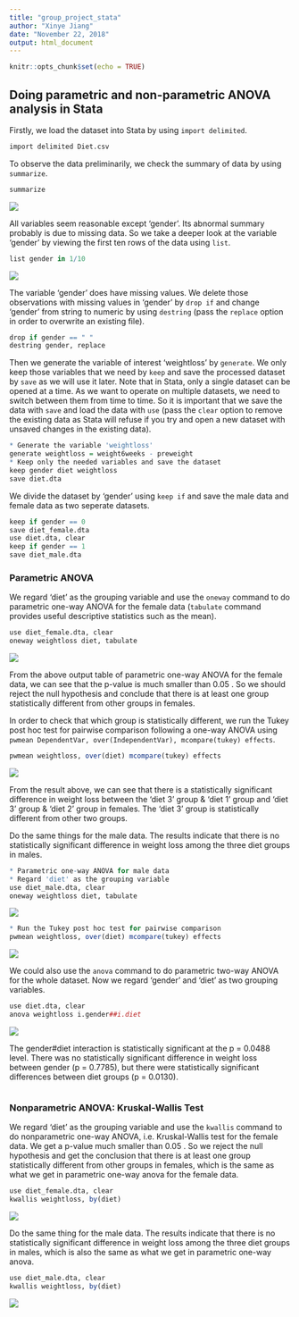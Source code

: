 ---
title: "group_project_stata"
author: "Xinye Jiang"
date: "November 22, 2018"
output: html_document
---

```{r setup, include=FALSE}
knitr::opts_chunk$set(echo = TRUE)
```

## Doing parametric and non-parametric ANOVA analysis in Stata

Firstly, we load the dataset into Stata by using `import delimited`.

```{r eval=FALSE}
import delimited Diet.csv
```

To observe the data preliminarily, we check the summary of data by using `summarize`.

```{r eval=FALSE}
summarize
```
![](dietsummary.png)

All variables seem reasonable except 'gender'. Its abnormal summary probably is due to missing data. So we take a deeper look at the variable 'gender' by viewing the first ten rows of the data using `list`.

```{r eval=FALSE}
list gender in 1/10
```
![](gender.png)

The variable 'gender' does have missing values. We delete those observations with missing values in 'gender' by `drop if` and change 'gender' from string to numeric by using `destring` (pass the `replace` option in order to overwrite an existing file).

```{r eval=FALSE}
drop if gender == " "
destring gender, replace
```

Then we generate the variable of interest 'weightloss' by `generate`. We only keep those variables that we need by `keep` and save the processed dataset by `save` as we will use it later. Note that in Stata, only a single dataset can be opened at a time. As we want to operate on multiple datasets, we need to switch between them from time to time. So it is important that we save the data with `save` and load the data with `use` (pass the `clear` option to remove the existing data as Stata will refuse if you try and open a new dataset with unsaved changes in the existing data).

```{r eval=FALSE}
* Generate the variable 'weightloss'
generate weightloss = weight6weeks - preweight
* Keep only the needed variables and save the dataset
keep gender diet weightloss
save diet.dta
```

We divide the dataset by 'gender' using `keep if` and save the male data and female data as two seperate datasets. 

```{r eval=FALSE}
keep if gender == 0
save diet_female.dta
use diet.dta, clear
keep if gender == 1
save diet_male.dta
```

### Parametric ANOVA

We regard 'diet' as the grouping variable and use the `oneway` command to do parametric one-way ANOVA for the female data (`tabulate` command provides useful descriptive statistics such as the mean).

```{r eval=FALSE}
use diet_female.dta, clear
oneway weightloss diet, tabulate
```
![](onewayanovafemale.png)

From the above output table of parametric one-way ANOVA for the female data, we can see that the p-value is much smaller than 0.05 . So we should reject the null hypothesis and conclude that there is at least one group statistically different from other groups in females. 

In order to check that which group is statistically different, we run the Tukey post hoc test for pairwise comparison following a one-way ANOVA using `pwmean DependentVar, over(IndependentVar), mcompare(tukey) effects`.

```{r eval=FALSE}
pwmean weightloss, over(diet) mcompare(tukey) effects
```
![](onewaypairwisefemale.png)

From the result above, we can see that there is a statistically significant difference in weight loss between the 'diet 3' group & 'diet 1' group and 'diet 3' group & 'diet 2' group in females. The 'diet 3' group is statistically different from other two groups. 

Do the same things for the male data. The results indicate that  there is no statistically significant difference in weight loss among the three diet groups in males.

```{r eval=FALSE}
* Parametric one-way ANOVA for male data
* Regard 'diet' as the grouping variable
use diet_male.dta, clear
oneway weightloss diet, tabulate
```
![](onewayanovamale.png)

```{r eval=FALSE}
* Run the Tukey post hoc test for pairwise comparison
pwmean weightloss, over(diet) mcompare(tukey) effects
```
![](onewaypairwisemale.png)

We could also use the `anova` command to do parametric two-way ANOVA for the whole dataset. Now we regard 'gender' and 'diet' as two grouping variables. 

```{r eval=FALSE}
use diet.dta, clear
anova weightloss i.gender##i.diet
```
![](twowayanova.png)

The gender#diet interaction is statistically significant at the p = 0.0488 level. There was no statistically significant difference in weight loss between gender (p = 0.7785), but there were statistically significant differences between diet groups (p = 0.0130).

```{r eval=FALSE}

```


### Nonparametric ANOVA: Kruskal-Wallis Test

We regard 'diet' as the grouping variable and use the `kwallis` command to do nonparametric one-way ANOVA, i.e. Kruskal-Wallis test for the female data. We get a p-value much smaller than 0.05 . So we reject the null hypothesis and get the conclusion that there is at least one group statistically different from other groups in females, which is the same as what we get in parametric one-way anova for the female data.

```{r eval=FALSE}
use diet_female.dta, clear
kwallis weightloss, by(diet)
```
![](kwallisfemale.png)

Do the same thing for the male data. The results indicate that  there is no statistically significant difference in weight loss among the three diet groups in males, which is also the same as what we get in parametric one-way anova.

```{r eval=FALSE}
use diet_male.dta, clear
kwallis weightloss, by(diet)
```
![](kwallismale.png)




